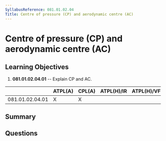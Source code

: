 ```yaml
---
SyllabusReference: 081.01.02.04
Title: Centre of pressure (CP) and aerodynamic centre (AC)
---
```


# Centre of pressure (CP) and aerodynamic centre (AC)

## Learning Objectives

1.  **081.01.02.04.01** -- Explain CP and AC.

|                 | ATPL(A) | CPL(A) | ATPL(H)/IR | ATPL(H)/VFR | CPL(H) | IR | CBIR(A) |
| --------------- | ------- | ------ | ---------- | ----------- | ------ | -- | ------- |
| 081.01.02.04.01 | X       | X      |            |             |        |    |         |

## Summary

## Questions
